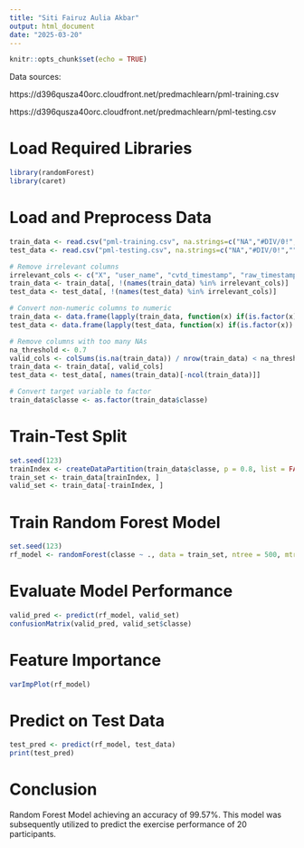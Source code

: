 ---
title: "Siti Fairuz Aulia Akbar"
output: html_document
date: "2025-03-20"
---

```{r setup, include=FALSE}
knitr::opts_chunk$set(echo = TRUE)
```

Data sources:

https://d396qusza40orc.cloudfront.net/predmachlearn/pml-training.csv

https://d396qusza40orc.cloudfront.net/predmachlearn/pml-testing.csv

# Load Required Libraries
```{r}
library(randomForest)
library(caret)
```

# Load and Preprocess Data
```{r}
train_data <- read.csv("pml-training.csv", na.strings=c("NA","#DIV/0!",""))
test_data <- read.csv("pml-testing.csv", na.strings=c("NA","#DIV/0!",""))

# Remove irrelevant columns
irrelevant_cols <- c("X", "user_name", "cvtd_timestamp", "raw_timestamp_part_1", "raw_timestamp_part_2", "new_window", "num_window")
train_data <- train_data[, !(names(train_data) %in% irrelevant_cols)]
test_data <- test_data[, !(names(test_data) %in% irrelevant_cols)]

# Convert non-numeric columns to numeric
train_data <- data.frame(lapply(train_data, function(x) if(is.factor(x)) as.numeric(as.character(x)) else x))
test_data <- data.frame(lapply(test_data, function(x) if(is.factor(x)) as.numeric(as.character(x)) else x))

# Remove columns with too many NAs
na_threshold <- 0.7
valid_cols <- colSums(is.na(train_data)) / nrow(train_data) < na_threshold
train_data <- train_data[, valid_cols]
test_data <- test_data[, names(train_data)[-ncol(train_data)]]

# Convert target variable to factor
train_data$classe <- as.factor(train_data$classe)
```

# Train-Test Split
```{r}
set.seed(123)
trainIndex <- createDataPartition(train_data$classe, p = 0.8, list = FALSE)
train_set <- train_data[trainIndex, ]
valid_set <- train_data[-trainIndex, ]
```

# Train Random Forest Model
```{r}
set.seed(123)
rf_model <- randomForest(classe ~ ., data = train_set, ntree = 500, mtry = sqrt(ncol(train_set) - 1), importance = TRUE)
```

# Evaluate Model Performance
```{r}
valid_pred <- predict(rf_model, valid_set)
confusionMatrix(valid_pred, valid_set$classe)
```

# Feature Importance
```{r}
varImpPlot(rf_model)
```

# Predict on Test Data
```{r}
test_pred <- predict(rf_model, test_data)
print(test_pred)
```

# Conclusion
Random Forest Model achieving an accuracy of 99.57%. This model was subsequently utilized to predict the exercise performance of 20 participants.
